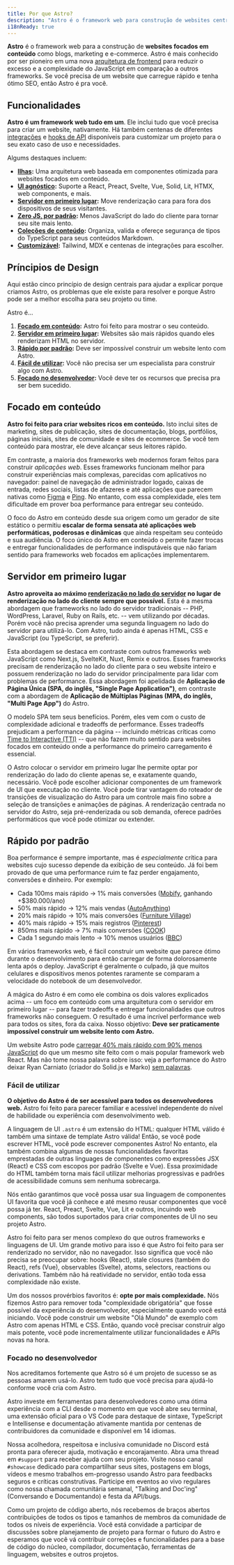 ```yaml
---
title: Por que Astro?
description: "Astro é o framework web para construção de websites centrados em conteúdo como blogs, marketing e e-commerce. Aprenda porque o Astro pode ser uma boa escolha para seu próximmo website."
i18nReady: true
---
```


**Astro** é o framework web para a construção de **websites focados em conteúdo** como blogs, marketing e e-commerce. Astro é mais conhecido por ser pioneiro em uma nova [arquitetura de frontend](/pt-br/concepts/islands) para reduzir o excesso e a complexidade do JavaScript em comparação a outros frameworks. Se você precisa de um website que carregue rápido e tenha ótimo SEO, então Astro é pra você.

## Funcionalidades

**Astro é um framework web tudo em um**. Ele inclui tudo que você precisa para criar um website, nativamente. Há também centenas de diferentes [integrações](https://astro.build/integrations/) e [hooks de API](/pt-br/reference/integrations-reference/) disponíveis para customizar um projeto para o seu exato caso de uso e necessidades.

Algums destaques incluem:

- **[Ilhas](/pt-br/concepts/islands/):** Uma arquitetura web baseada em componentes otimizada para websites focados em conteúdo.
- **[UI agnóstico](/en/core-concepts/framework-components/):** Suporte a React, Preact, Svelte, Vue, Solid, Lit, HTMX, web components, e mais.
- **[Servidor em primeiro lugar](/pt-br/core-concepts/rendering-modes/):** Move renderização cara para fora dos dispositivos de seus visitantes.
- **[Zero JS, por padrão](/pt-br/core-concepts/astro-components/):** Menos JavaScript do lado do cliente para tornar seu site mais lento.
- **[Coleções de conteúdo](/pt-br/guides/content-collections/):** Organiza, valida e ofereçe segurança de tipos do TypeScript para seus conteúdos Markdown.
- **[Customizável](/pt-br/guides/integrations-guide/):** Tailwind, MDX e centenas de integrações para escolher.

## Príncipios de Design

Aqui estão cinco princípio de design centrais para ajudar a explicar porque criamos Astro, os problemas que ele existe para resolver e porque Astro pode ser a melhor escolha para seu projeto ou time.

Astro é...

1. **[Focado em conteúdo](#focado-em-conteúdo):** Astro foi feito para mostrar o seu conteúdo.
2. **[Servidor em primeiro lugar](#servidor-em-primeiro-lugar):** Websites são mais rápidos quando eles renderizam HTML no servidor.
3. **[Rápido por padrão](#rápido-por-padrão):** Deve ser impossível construir um website lento com Astro.
4. **[Fácil de utilizar](#fácil-de-utilizar):** Você não precisa ser um especialista para construir algo com Astro.
5. **[Focado no desenvolvedor](#focado-no-desenvolvedor):** Você deve ter os recursos que precisa pra ser bem sucedido.

## Focado em conteúdo

**Astro foi feito para criar websites ricos em conteúdo.** Isto inclui sites de marketing, sites de publicação, sites de documentação, blogs, portfólios, páginas iniciais, sites de comunidade e sites de ecommerce. Se você tem conteúdo para mostrar, ele deve alcançar seus leitores rápido.

Em contraste, a maioria dos frameworks web modernos foram feitos para construir *aplicações web*. Esses frameworks funcionam melhor para construir experiências mais complexas, parecidas com aplicativos no navegador: painel de navegação de administrador logado, caixas de entrada, redes sociais, listas de afazeres e até aplicações que parecem nativas como [Figma](https://figma.com/) e [Ping](https://ping.gg/). No entanto, com essa complexidade, eles tem dificultade em prover boa performance para entregar seu conteúdo.

O foco do Astro em conteúdo desde sua origem como um gerador de site estático o permitiu **escalar de forma sensata até aplicações web performáticas, poderosas e dinâmicas** que ainda respeitam seu conteúdo e sua audiência. O foco único do Astro em conteúdo o permite fazer trocas e entregar funcionalidades de performance indisputáveis que não fariam sentido para frameworks web focados em aplicações implementarem.

## Servidor em primeiro lugar

**Astro aproveita ao máximo [renderização no lado do servidor](/pt-br/core-concepts/rendering-modes/) no lugar de renderização no lado do cliente sempre que possível.** Esta é a mesma abordagem que frameworks no lado do servidor tradicionais -- PHP, WordPress, Laravel, Ruby on Rails, etc. -- vem utilizando por décadas. Porém você não precisa aprender uma segunda linguagem no lado do servidor para utilizá-lo. Com Astro, tudo ainda é apenas HTML, CSS e JavaScript (ou TypeScript, se preferir).

Esta abordagem se destaca em contraste com outros frameworks web JavaScript como Next.js, SvelteKit, Nuxt, Remix e outros. Esses frameworks precisam de renderização no lado do cliente para o seu website inteiro e possuem renderização no lado do servidor principalmente para lidar com problemas de performance. Essa abordagem foi apelidada de **Aplicação de Página Única (SPA, do inglês, "Single Page Application")**, em contraste com a abordagem de **Aplicação de Múltiplas Páginas (MPA, do inglês, "Multi Page App")** do Astro.

O modelo SPA tem seus benefícios. Porém, eles vem com o custo de complexidade adicional e tradeoffs de performance. Esses tradeoffs prejudicam a performance da página -- incluindo métricas críticas como [Time to Interactive (TTI)](https://web.dev/interactive/) -- que não fazem muito sentido para websites focados em conteúdo onde a performance do primeiro carregamento é essencial.

O Astro colocar o servidor em primeiro lugar lhe permite optar por renderização do lado do cliente apenas se, e exatamente quando, necessário. Você pode escolher adicionar componentes de um framework de UI que executação no cliente. Você pode tirar vantagem do roteador de transições de visualização do Astro para um controle mais fino sobre a seleção de transições e animações de páginas. A renderização centrada no servidor do Astro, seja pré-renderizada ou sob demanda, oferece padrões performáticos que você pode otimizar ou extender.

## Rápido por padrão

Boa performance é sempre importante, mas é *especialmente* crítica para websites cujo sucesso depende da exibição de seu conteúdo. Já foi bem provado de que uma performance ruim te faz perder engajamento, conversões e dinheiro. Por exemplo:

- Cada 100ms mais rápido → 1% mais conversões ([Mobify](https://web.dev/why-speed-matters/), ganhando +$380.000/ano)
- 50% mais rápido → 12% mais vendas ([AutoAnything](https://www.digitalcommerce360.com/2010/08/19/web-accelerator-revs-conversion-and-sales-autoanything/))
- 20% mais rápido → 10% mais conversões ([Furniture Village](https://www.thinkwithgoogle.com/intl/en-gb/marketing-strategies/app-and-mobile/furniture-village-and-greenlight-slash-page-load-times-boosting-user-experience/))
- 40% mais rápido → 15% mais registros ([Pinterest](https://medium.com/pinterest-engineering/driving-user-growth-with-performance-improvements-cfc50dafadd7))
- 850ms mais rápido → 7% mais conversões ([COOK](https://web.dev/why-speed-matters/))
- Cada 1 segundo mais lento → 10% menos usuários ([BBC](https://www.creativebloq.com/features/how-the-bbc-builds-websites-that-scale))

Em vários frameworks web, é fácil construir um website que parece ótimo durante o desenvolvimento para então carregar de forma dolorosamente lenta após o deploy. JavaScript é geralmente o culpado, já que muitos celulares e dispositivos menos potentes raramente se comparam a velocidade do notebook de um desenvolvedor.

A mágica do Astro é em como ele combina os dois valores explicados acima -- um foco em conteúdo com uma arquitetura com o servidor em primeiro lugar -- para fazer tradeoffs e entregar funcionalidades que outros frameworks não conseguem. O resultado é uma incrível performance web para todos os sites, fora da caixa. Nosso objetivo: **Deve ser praticamente impossível construir um website lento com Astro.**

Um website Astro pode [carregar 40% mais rápido com 90% menos JavaScript](https://twitter.com/t3dotgg/status/1437195415439360003) do que um mesmo site feito com o mais popular framework web React. Mas não tome nossa palavra sobre isso: veja a performance do Astro deixar Ryan Carniato (criador do Solid.js e Marko) [sem palavras](https://youtu.be/2ZEMb_H-LYE?t=8163).


### Fácil de utilizar

**O objetivo do Astro é de ser acessível para todos os desenvolvedores web.** Astro foi feito para parecer familiar e acessível independente do nível de habilidade ou experiência com desenvolvimento web.

A linguagem de UI `.astro` é um extensão do HTML: qualquer HTML válido é também uma sintaxe de template Astro válida! Então, se você pode escrever HTML, você pode escrever componentes Astro! No entanto, ela também combina algumas de nossas funcionalidades favoritas emprestadas de outras linguages de componentes como expressões JSX (React) e CSS com escopos por padrão (Svelte e Vue). Essa proximidade do HTML também torna mais fácil utilizar melhorias progressivas e padrões de acessibilidade comuns sem nenhuma sobrecarga.

Nós então garantimos que você possa usar sua linguagem de componentes UI favorita que você já conhece e até mesmo reusar componentes que você possa já ter. React, Preact, Svelte, Vue, Lit e outros, incuindo web components, são todos suportados para criar componentes de UI no seu projeto Astro.

Astro foi feito para ser menos complexo do que outros frameworks e linguagens de UI. Um grande motivo para isso é que Astro foi feito para ser renderizado no servidor, não no navegador. Isso significa que você não precisa se preocupar sobre: hooks (React), stale closures (também do React), refs (Vue), observables (Svelte), atoms, selectors, reactions ou derivations. Também não há reatividade no servidor, então toda essa complexidade não existe.

Um dos nossos provérbios favoritos é: **opte por mais complexidade.** Nós fizemos Astro para remover toda "complexidade obrigatória" que fosse possível da experiência do desenvolvedor, especialmente quando você está iniciando. Você pode construir um website "Olá Mundo" de exemplo com Astro com apenas HTML e CSS. Então, quando você precisar construir algo mais potente, você pode incrementalmente  utilizar funcionalidades e APIs novas na hora. 

### Focado no desenvolvedor

Nos acreditamos fortemente que Astro só é um projeto de sucesso se as pessoas amarem usá-lo. Astro tem tudo que você precisa para ajudá-lo conforme você cria com Astro.

Astro investe em ferramentas para desenvolvedores como uma ótima experiência com a CLI desde o momento em que você abre seu terminal, uma extensão oficial para o VS Code para destaque de sintaxe, TypeScript e Intellisense e documentação ativamente mantida por centenas de contribuidores da comunidade e disponível em 14 idiomas.

Nossa acolhedora, respeitosa e inclusiva comunidade no Discord está pronta para oferecer ajuda, motivação e encorajamento. Abra uma thread em `#support` para receber ajuda com seu projeto. Visite nosso canal `#showcase` dedicado para compartilhar seus sites, postagens em blogs, vídeos e mesmo trabalhos em-progresso usando Astro para feedbacks seguros e críticas construtivas. Participe em eventos ao vivo regulares como nossa chamada comunitária semanal, "Talking and Doc'ing" (Conversando e Documentando) e festa da API/bugs.

Como um projeto de código aberto, nós recebemos de braços abertos contribuições de todos os tipos e tamanhos de membros da comunidade de todos os níveis de experiência. Você está convidade a participar de discussões sobre planejamento de projeto para formar o futuro do Astro e esperamos que você vá contribuir correções e funcionalidades para a base de código do núcleo, compilador, documentação, ferramentas de linguagem, websites e outros projetos.

